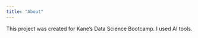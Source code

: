 ```yaml
---
title: "About"
---
```


This project was created for Kane's Data Science Bootcamp. I used AI tools.
